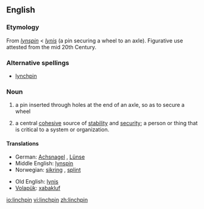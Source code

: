 ==English==

===Etymology===
From {{ME.}} ''[[lynspin]]'' < {{OE.}} ''[[lynis]]'' (a pin securing a wheel to an axle). Figurative use attested from the mid 20th Century.

===Alternative spellings===
*[[lynchpin]]

===Noun===
{{en-noun}}

# a pin inserted through holes at the end of an axle, so as to secure a wheel
# {{figurative}} a central [[cohesive]] source of [[stability]] and [[security]]; a person or thing that is critical to a system or organization. 

====Translations====
{{trans-top|a securing pin}}
*German: [[Achsnagel]] {{m}}, [[Lünse]] {{f}}
*Middle English: [[lynspin]]
*Norwegian: [[sikring]] {{m}}, [[splint]] {{m}}
{{trans-mid}}
*Old English: [[lynis]] {{g|Old English}}
*[[Volapük]]: [[xabakluf]]
{{trans-bottom}}

[[io:linchpin]]
[[vi:linchpin]]
[[zh:linchpin]]